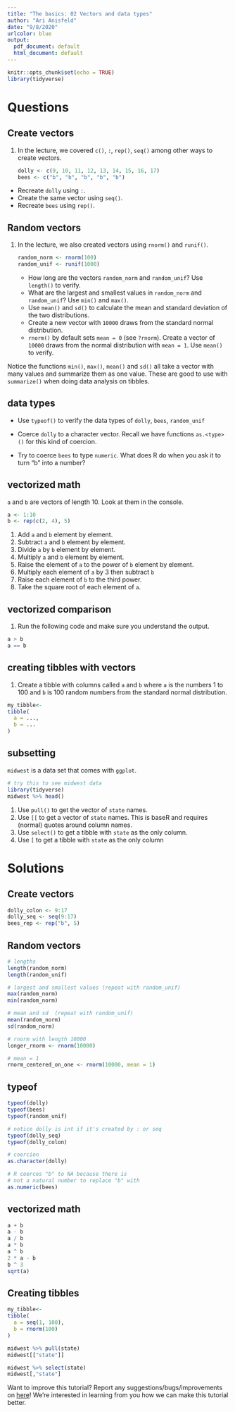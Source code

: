 ```yaml
---
title: "The basics: 02 Vectors and data types"
author: "Ari Anisfeld"
date: "9/8/2020"
urlcolor: blue
output:
  pdf_document: default
  html_document: default
---
```


```r
knitr::opts_chunk$set(echo = TRUE)
library(tidyverse)
```

# Questions

## Create vectors

 1. In the lecture, we covered `c()`, `:`, `rep()`, `seq()` among other ways to create vectors.
 
    ```r
    dolly <- c(9, 10, 11, 12, 13, 14, 15, 16, 17)
    bees <- c("b", "b", "b", "b", "b")
    ```
 
  - Recreate `dolly` using `:`.
  - Create the same vector using `seq()`.
  - Recreate `bees` using `rep()`.

## Random vectors

1. In the lecture, we also created vectors using `rnorm()` and `runif()`. 

    ```r
    random_norm <- rnorm(100)
    random_unif <- runif(1000)
    ```
    
    - How long are the vectors `random_norm` and `random_unif`? Use `length()` to verify.
    - What are the largest and smallest values in `random_norm` and `random_unif`? Use `min()` and `max()`.
    - Use `mean()` and `sd()` to calculate the mean and standard deviation of the two distributions.
    - Create a new vector with `10000` draws from the standard normal distribution. 
    - `rnorm()` by default sets `mean = 0` (see `?rnorm`). Create a vector of `10000` draws from the normal distribution with `mean = 1`. Use `mean()` to verify.
    
    
Notice the functions `min()`, `max()`, `mean()` and `sd()` all take a vector with many values and summarize them as one value. These are good to use with `summarize()` when doing data analysis on tibbles.

## data types

- Use `typeof()` to verify the data types of `dolly`, `bees`, `random_unif`

- Coerce `dolly` to a character vector. Recall we have functions `as.<type>()` for this kind of coercion.

- Try to coerce `bees` to type `numeric`. What does R do when you ask it to turn "b" into a number?

## vectorized math

`a` and `b` are vectors of length 10. Look at them in the console.

```r
a <- 1:10
b <- rep(c(2, 4), 5)
```


1. Add `a` and `b` element by element.
1. Subtract `a` and `b` element by element.
1. Divide `a` by `b` element by element.
1. Multiply `a` and `b` element by element.
1. Raise the element of `a` to the power of `b` element by element.
1. Multiply each element of `a` by 3 then subtract `b`
1. Raise each element of `b` to the third power.
1. Take the square root of each element of `a`.

## vectorized comparison

1. Run the following code and make sure you understand the output.

```r
a > b
a == b
```

## creating tibbles with vectors

1. Create a tibble with columns called `a` and `b` where `a` is the numbers 1 to 100 and `b` is 100 random numbers from the standard normal distribution.

```r
my_tibble<- 
tibble(
  a = ...,
  b = ...
)
```


## subsetting

`midwest` is a data set that comes with `ggplot`.

```r
# try this to see midwest data
library(tidyverse)
midwest %>% head()
```

1. Use `pull()` to get the vector of `state` names.
1. Use `[[` to get a vector of `state` names. This is baseR and requires (normal) quotes  around column names.
1. Use `select()` to get a tibble with `state` as the only column.
1. Use `[` to get a tibble with `state` as the only column


# Solutions

## Create vectors

```r
dolly_colon <- 9:17
dolly_seq <- seq(9:17)
bees_rep <- rep("b", 5)
```

## Random vectors

```r
# lengths
length(random_norm)
length(random_unif)

# largest and smallest values (repeat with random_unif)
max(random_norm)
min(random_norm)

# mean and sd  (repeat with random_unif)
mean(random_norm)
sd(random_norm)

# rnorm with length 10000
longer_rnorm <- rnorm(10000)

# mean = 1
rnorm_centered_on_one <- rnorm(10000, mean = 1)

```


## typeof

```r
typeof(dolly)
typeof(bees)
typeof(random_unif)

# notice dolly is int if it's created by : or seq
typeof(dolly_seq)
typeof(dolly_colon)

# coercion
as.character(dolly)

# R coerces "b" to NA because there is 
# not a natural number to replace "b" with
as.numeric(bees)
```
## vectorized math

```r
a + b
a - b
a / b
a * b
a ^ b
2 * a - b
b ^ 3
sqrt(a)
```


## Creating tibbles

```r
my_tibble<- 
tibble(
  a = seq(1, 100),
  b = rnorm(100)
)
```

```r
midwest %>% pull(state)
midwest[["state"]]

midwest %>% select(state)
midwest[,"state"]
```

Want to improve this tutorial? Report any suggestions/bugs/improvements on [here](mailto:anisfeld@uchicago.edu)! We’re interested in learning from you how we can make this tutorial better.